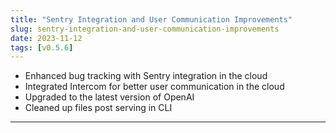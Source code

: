 ```yaml
---
title: "Sentry Integration and User Communication Improvements"
slug: sentry-integration-and-user-communication-improvements
date: 2023-11-12
tags: [v0.5.6]
---
```







- Enhanced bug tracking with Sentry integration in the cloud
- Integrated Intercom for better user communication in the cloud
- Upgraded to the latest version of OpenAI
- Cleaned up files post serving in CLI

---
